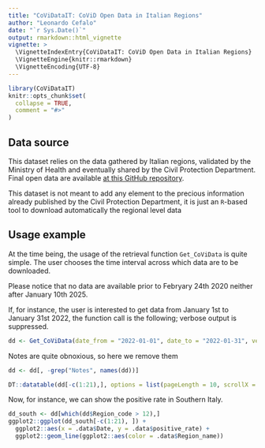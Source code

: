 ```yaml
---
title: "CoViDataIT: CoViD Open Data in Italian Regions"
author: "Leonardo Cefalo"
date: "`r Sys.Date()`"
output: rmarkdown::html_vignette
vignette: >
  \VignetteIndexEntry{CoViDataIT: CoViD Open Data in Italian Regions}
  \VignetteEngine{knitr::rmarkdown}
  \VignetteEncoding{UTF-8}
---
```


```r
library(CoViDataIT)
knitr::opts_chunk$set(
  collapse = TRUE,
  comment = "#>"
)
```

## Data source

This dataset relies on the data gathered by Italian regions, validated by the Ministry of Health and eventually shared by the Civil Protection Department. Final open data are available [at this GitHub repository](https://github.com/pcm-dpc/COVID-19).


This dataset is not meant to add any element to the precious information already published by the Civil Protection Department, it is just an `R`-based tool to download automatically the regional level data

## Usage example

At the time being, the usage of the retrieval function `Get_CoViData` is quite simple. The user chooses the time interval across which data are to be downloaded. 

Please notice that no data are available prior to Febryary 24th 2020 neither after January 10th 2025.

If, for instance, the user is interested to get data from January 1st to January 31st 2022, the function call is the following; verbose output is suppressed.

```r
dd <- Get_CoViData(date_from = "2022-01-01", date_to = "2022-01-31", verbose = F)
```



Notes are quite obnoxious, so here we remove them
```r
dd <- dd[, -grep("Notes", names(dd))]
```



```r
DT::datatable(dd[-c(1:21),], options = list(pageLength = 10, scrollX = TRUE))  
```


Now, for instance, we can show the positive rate in Southern Italy.

```r

dd_south <- dd[which(dd$Region_code > 12),]
ggplot2::ggplot(dd_south[-c(1:21), ]) +
  ggplot2::aes(x = .data$Date, y = .data$positive_rate) + 
  ggplot2::geom_line(ggplot2::aes(color = .data$Region_name))  

```


